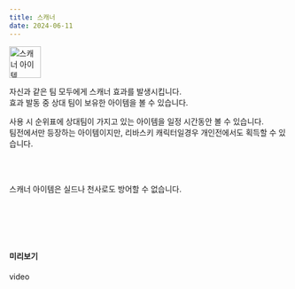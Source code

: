 ```yaml
---
title: 스캐너
date: 2024-06-11
---
```


<Img src="/images/items/ico-scanner.webp" alt="스캐너 아이템" width="57" height="57"/>

<Bq>자신과 같은 팀 모두에게 스캐너 효과를 발생시킵니다. <br/>
효과 발동 중 상대 팀이 보유한 아이템을 볼 수 있습니다.</Bq>

사용 시 순위표에 상대팀이 가지고 있는 아이템을 일정 시간동안 볼 수 있습니다. <br/>
팀전에서만 등장하는 아이템이지만, 리바스키 캐릭터일경우 개인전에서도 획득할 수 있습니다.

<br/><br/>

<Division className="mdTip">
    <Paragraph className="mdTipText">스캐너 아이템은 실드나 천사로도 방어할 수 없습니다.</Paragraph>
</Division>

<br/><br/><br/><br/>

#### 미리보기

<Division className="mdRatio">video</Division>